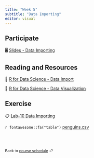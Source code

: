```yaml
---
title: "Week 5"
subtitle: "Data Importing"
editor: visual
---
```


::: callout-important
:::

## Participate

🖥️ [Slides - Data Importing](/slides/08-import.html)

## Reading and Resources

📖 [R for Data Science - Data Import](https://r4ds.hadley.nz/data-import)

📖 [R for Data Science - Data Visualization](https://r4ds.hadley.nz/data-visualize)

## Exercise

📋 [Lab-10 Data Importing](/exercise/lab10-import.html)

`r fontawesome::fa("table")` [penguins.csv](/slides/data/penguins.csv)

<br><br>

::: {style="font-size: 0.875em;"}
Back to [course schedule](/ "Course schedule") ⏎
:::
